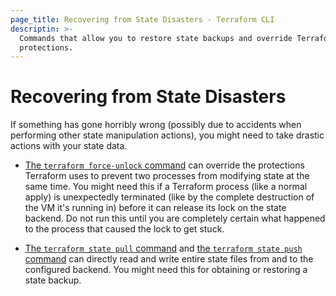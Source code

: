 ```yaml
---
page_title: Recovering from State Disasters - Terraform CLI
descriptin: >-
  Commands that allow you to restore state backups and override Terraform state
  protections.
---
```


# Recovering from State Disasters

If something has gone horribly wrong (possibly due to accidents when performing
other state manipulation actions), you might need to take drastic actions with
your state data.

- [The `terraform force-unlock` command](/terraform/cli/commands/force-unlock) can
  override the protections Terraform uses to prevent two processes from
  modifying state at the same time. You might need this if a Terraform process
  (like a normal apply) is unexpectedly terminated (like by the complete
  destruction of the VM it's running in) before it can release its lock on the
  state backend. Do not run this until you are completely certain what happened
  to the process that caused the lock to get stuck.

- [The `terraform state pull` command](/terraform/cli/commands/state/pull) and
  [the `terraform state push` command](/terraform/cli/commands/state/push) can
  directly read and write entire state files from and to the configured backend.
  You might need this for obtaining or restoring a state backup.
